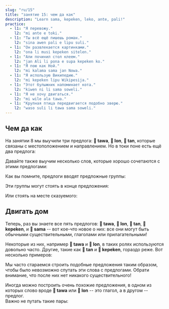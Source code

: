 ```yaml
---
slug: "ru/15"
title: "занятие 15: чем да как"
description: "Learn sama, kepeken, leko, ante, pali!"
practice:
  - l1: "Я перевожу."
    l2: "mi ante e toki."
  - l1: "Ты всё ещё пишешь роман."
    l2: "sina awen pali e lipu suli."
  - l1: "Он развлекается картинками."
    l2: "ona li musi kepeken sitelen."
  - l1: "Али починил стол клеем."
    l2: "jan Ali li pona e supa kepeken ko."
  - l1: "Я пою как Ной."
    l2: "mi kalama sama jan Nowa."
  - l1: "Я использую Википедию."
    l2: "mi kepeken lipu Wikipesija."
  - l1: "Этот булыжник напоминает кота."
    l2: "kiwen ni li sama soweli."
  - l1: "Я не хочу двигаться."
    l2: "mi wile ala tawa."
  - l1: "Крупная птица передвигается подобно зверю."
    l2: "waso suli li tawa sama soweli."
---
```



## Чем да как

На занятии 8 мы выучили три предлога: **󱥩 tawa**, **󱤬 lon**, **󱥧 tan**, которые связаны с местоположением и направлением. Но в токи поне есть ещё два предлога:

<List>
  <Word sl="kepeken" m="с помощью" />
  <Word sl="sama" m="подобно, как" />
</List>

Давайте также выучим несколько слов, которые хорошо сочетаются с этими предлогами:

<List>
  <Word sl="ante" m="менять; другой, отличающийся" />
  <Word sl="pali" m="трудиться, строить" />
  <Word sl="leko" m="кирпич, блок" />
</List>

Как вы помните, предлоги вводят предложные группы:

<List>
  <Word sl="sama sina" m="подобно тебе" />
  <Word sl="kepeken toki" m="с помощью языка" />
  <Word sl="kepeken ilo ante" m="другим инструментом" />
</List>

Эти группы могут стоять в конце предложения:

<List>
  <Sentence sl="mi toki sama sina." m="Я говорю как ты." />
  <Sentence sl="mi pali e leko kepeken ilo." m="Я произвожу кирпичи с помощью инструмента." />
</List>

Или стоять на месте сказуемого:

<List>
  <Sentence sl="ona li sama sina." m="Они подобны тебе." />
  <Sentence sl="ona li kepeken ilo." m="Они используют инструмент." />
</List>

## Двигать дом

Теперь, раз вы знаете все пять предлогов: **󱥩 tawa**, **󱤬 lon**, **󱥧 tan**, **󱤙 kepeken**, и **󱥖 sama** -- вот кое-что новое о них: все они могут быть обычными существительными, глаголами или прилагательными!

<List>
  <Word sl="tawa" m="двигаться; движение" />
  <Word sl="lon" m="настоящий, правдивый, существующий" />
  <Word sl="tan" m="причина, источник" />
  <Word sl="kepeken" m="использование" />
  <Word sl="sama" m="похожий, одинаковый" />
</List>

Некоторые из них, например **󱥩 tawa** и **󱤬 lon**, в таких ролях используются довольно часто. Другие, такие как **󱥧 tan** и **󱤙 kepeken**, гораздо реже. Вот несколько примеров:

<List>
  <Sentence sl="sona mi li sama." m="Мои знания такие же." />
  <Sentence
    sl="toki sina li lon."
    m="Твоя речь правдива.<br />(То, что ты говоришь — правда.)"
  />
  <Sentence
    sl="mi wile lukin e sitelen tawa."
    m="Я хочу смотреть движущуюся картинку. (видео, фильм)"
  />
  <Sentence sl="mi sona ala e tan." m="Я не знаю причину." />
</List>

Мы часто стараемся строить подобные предложения таким образом, чтобы было невозможно спутать эти слова с предлогами. Обрати внимание, что после них нет никакого существительного!

Иногда можно построить очень похожие предложения, в одном из которых слово вроде **󱥩 tawa** или **󱤬 lon** -- это глагол, а в другом -- предлог.  
Важно не путать такие пары:

<List>
  <Sentence
    sl="jan li tawa tomo."
    m="Кто-то идёт домой. (предлог)"
  />
  <Sentence sl="jan li tawa e tomo." m="Кто-то передвигает дом. (глагол)" />
  <Sentence sl="mi lon ma." m="Я на суше. (предлог)" />
  <Sentence
    sl="mi lon e ma."
    m="Я создаю землю.<br />Я основываю область. (глагол)"
  />
</List>

<Practice exercises={frontmatter.practice} client:load />
